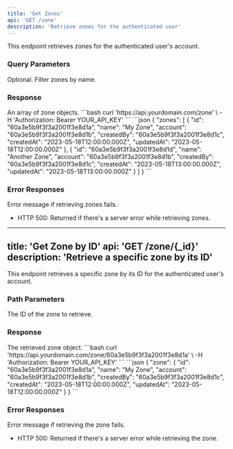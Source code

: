 ```yaml
---
title: 'Get Zones'
api: 'GET /zone'
description: 'Retrieve zones for the authenticated user'
---
```


This endpoint retrieves zones for the authenticated user's account.

### Query Parameters

<ParamField query="name" type="string">
  Optional. Filter zones by name.
</ParamField>

### Response

<ResponseField name="zones" type="array">
  An array of zone objects.
</ResponseField>

<RequestExample>
```bash
curl 'https://api.yourdomain.com/zone' \
-H 'Authorization: Bearer YOUR_API_KEY'
```
</RequestExample>

<ResponseExample>
```json
{
"zones": [
{
"id": "60a3e5b9f3f3a2001f3e8d1a",
"name": "My Zone",
"account": "60a3e5b9f3f3a2001f3e8d1b",
"createdBy": "60a3e5b9f3f3a2001f3e8d1c",
"createdAt": "2023-05-18T12:00:00.000Z",
"updatedAt": "2023-05-18T12:00:00.000Z"
},
{
"id": "60a3e5b9f3f3a2001f3e8d1d",
"name": "Another Zone",
"account": "60a3e5b9f3f3a2001f3e8d1b",
"createdBy": "60a3e5b9f3f3a2001f3e8d1c",
"createdAt": "2023-05-18T13:00:00.000Z",
"updatedAt": "2023-05-18T13:00:00.000Z"
}
]
}
```
</ResponseExample>

### Error Responses

<ResponseField name="error" type="string">
  Error message if retrieving zones fails.
</ResponseField>

- HTTP 500: Returned if there's a server error while retrieving zones.

---
title: 'Get Zone by ID'
api: 'GET /zone/{_id}'
description: 'Retrieve a specific zone by its ID'
---

This endpoint retrieves a specific zone by its ID for the authenticated user's account.

### Path Parameters

<ParamField path="_id" type="string" required>
  The ID of the zone to retrieve.
</ParamField>

### Response

<ResponseField name="zone" type="object">
  The retrieved zone object.
</ResponseField>

<RequestExample>
```bash
curl 'https://api.yourdomain.com/zone/60a3e5b9f3f3a2001f3e8d1a' \
-H 'Authorization: Bearer YOUR_API_KEY'
```
</RequestExample>

<ResponseExample>
```json
{
"zone": {
"id": "60a3e5b9f3f3a2001f3e8d1a",
"name": "My Zone",
"account": "60a3e5b9f3f3a2001f3e8d1b",
"createdBy": "60a3e5b9f3f3a2001f3e8d1c",
"createdAt": "2023-05-18T12:00:00.000Z",
"updatedAt": "2023-05-18T12:00:00.000Z"
}
}
```
</ResponseExample>

### Error Responses

<ResponseField name="error" type="string">
  Error message if retrieving the zone fails.
</ResponseField>

- HTTP 500: Returned if there's a server error while retrieving the zone.